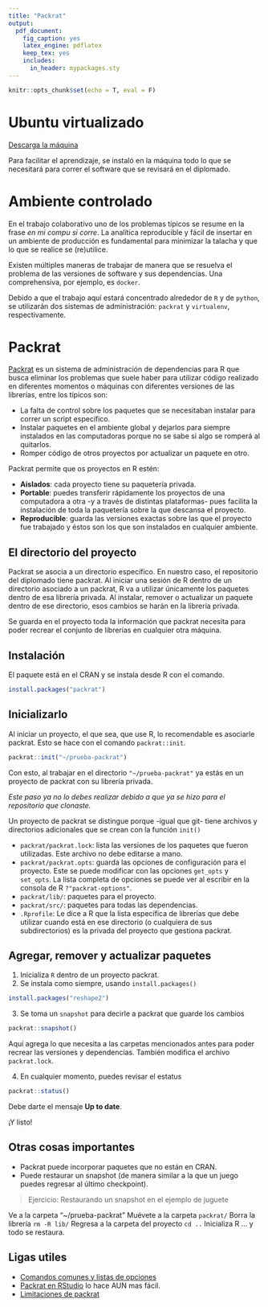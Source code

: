 ```yaml
---
title: "Packrat"
output:
  pdf_document:
    fig_caption: yes
    latex_engine: pdflatex
    keep_tex: yes
    includes:
      in_header: mypackages.sty
---
```


```r
knitr::opts_chunk$set(echo = T, eval = F)
```

# Ubuntu virtualizado

[Descarga la máquina](https://drive.google.com/file/d/0Bw4a10rhk2QqNmJEa3FDWHU0NHc/view?usp=sharing)

Para facilitar el aprendizaje, se instaló en la máquina todo lo que se necesitará
para correr el software que se revisará en el diplomado.

# Ambiente controlado

En el trabajo colaborativo uno de los problemas típicos se resume en la frase
*en mi compu si corre*. La analítica reproducible y fácil de insertar en un 
ambiente de producción es fundamental para minimizar la talacha y que lo que
se realice se (re)utilice.

Existen múltiples maneras de trabajar de manera que se resuelva el problema de 
las versiones de software y sus dependencias. Una comprehensiva, por ejemplo, es
`docker`.

Debido a que el trabajo aquí estará concentrado alrededor de `R` y de `python`, 
se utilizarán dos sistemas de administración: `packrat` y `virtualenv`, respectivamente.

# Packrat

[Packrat](https://rstudio.github.io/packrat/) es un sistema de administración de dependencias para R que busca eliminar los problemas que suele haber para utilizar código realizado en diferentes momentos o máquinas con diferentes versiones de las librerías, entre los típicos son:

- La falta de control sobre los paquetes que se necesitaban instalar para correr un script específico.
- Instalar paquetes en el ambiente global y dejarlos para siempre instalados en las computadoras porque no se sabe si algo se romperá al quitarlos.
- Romper código de otros proyectos por actualizar un paquete en otro.

Packrat permite que os proyectos en R estén:

- **Aislados**: cada proyecto tiene su paquetería privada.
- **Portable**: puedes transferir rápidamente los proyectos de una computadora a otra -y a través de distintas plataformas- pues facilita la instalación de toda la paquetería sobre la que descansa el proyecto.
- **Reproducible**: guarda las versiones exactas sobre las que el proyecto fue trabajado y éstos son los que son instalados en cualquier ambiente.

## El directorio del proyecto

Packrat se asocia a un directorio específico. En nuestro caso, el repositorio del diplomado tiene packrat. Al iniciar una sesión de R dentro de un directorio asociado a un packrat, R va a utilizar únicamente los paquetes dentro de esa librería privada. Al instalar, remover o actualizar un paquete dentro de ese directorio, esos cambios se harán en la librería privada.

Se guarda en el proyecto toda la información que packrat necesita para poder recrear el conjunto de librerías en cualquier otra máquina. 

## Instalación

El paquete está en el CRAN y se instala desde R con el comando.

```r
install.packages("packrat")
```

## Inicializarlo

Al iniciar un proyecto, el que sea, que use R, lo recomendable es asociarle packrat. Esto se hace con el comando `packrat::init`.

```r
packrat::init("~/prueba-packrat")
```

Con esto, al trabajar en el directorio `"~/prueba-packrat"` ya estás en un proyecto de packrat con su librería privada.

*Este paso ya no lo debes realizar debido a que ya se hizo para el repositorio que clonaste.*

Un proyecto de packrat se distingue porque -igual que git- tiene archivos y directorios adicionales que se crean con la función `init()`


- `packrat/packrat.lock`: lista las versiones de los paquetes que fueron utilizadas. Este archivo no debe editarse a mano.
- `packrat/packrat.opts`: guarda las opciones de configuración para el proyecto. Este se puede modificar con las opciones `get_opts` y  `set_opts`. La lista completa de opciones se puede ver al escribir en la consola de R `?"packrat-options"`.
- `packrat/lib/`: paquetes para el proyecto.
- `packrat/src/`: paquetes para todas las dependencias.
- `.Rprofile`: Le dice a R que la lista específica de librerías que debe utilizar cuando está en ese directorio (o cualquiera de sus subdirectorios) es la privada del proyecto que gestiona packrat.

## Agregar, remover y actualizar paquetes

1. Inicializa `R` dentro de un proyecto packrat. 
2. Se instala como siempre, usando `install.packages()`

```r
install.packages("reshape2")
```

3. Se toma un `snapshot` para decirle a packrat que guarde los cambios

```r
packrat::snapshot()
```

Aquí agrega lo que necesita a las carpetas mencionados antes para poder recrear las versiones y dependencias. También modifica el archivo `packrat.lock`.

4. En cualquier momento, puedes revisar el estatus

```r
packrat::status()
```

Debe darte el mensaje **Up to date**.

¡Y listo!


## Otras cosas importantes

- Packrat puede incorporar paquetes que no están en CRAN.
- Puede restaurar un snapshot (de manera similar a la que un juego puedes regresar al último checkpoint).

> Ejercicio: 
> Restaurando un snapshot en el ejemplo de juguete

Ve a la carpeta "~/prueba-packrat" 
Muévete a la carpeta `packrat/`
Borra la librería `rm -R lib/`
Regresa a la carpeta del proyecto `cd ..`
Inicializa R
... y todo se restaura.

## Ligas utiles

- [Comandos comunes y listas de opciones](https://rstudio.github.io/packrat/commands.html)
- [Packrat en RStudio](https://rstudio.github.io/packrat/rstudio.html) lo hace AUN mas fácil.
- [Limitaciones de packrat](https://rstudio.github.io/packrat/limitations.html)
